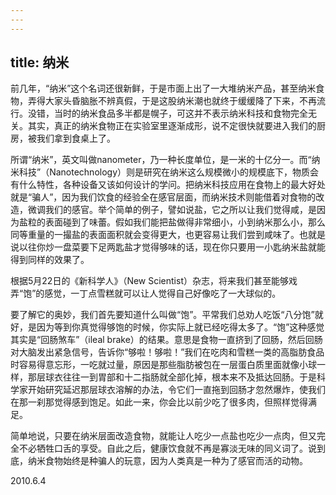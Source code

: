 ```yaml
---
---
---
```

title: 纳米
---




前几年，“纳米”这个名词还很新鲜，于是市面上出了一大堆纳米产品，甚至纳米食物，弄得大家头昏脑胀不辨真假，于是这股纳米潮也就终于缓缓降了下来，不再流行。没错，当时的纳米食品多半都是幌子，可这并不表示纳米科技和食物完全无关。其实，真正的纳米食物正在实验室里逐渐成形，说不定很快就要进入我们的厨房，被我们拿到食桌上了。

所谓“纳米”，英文叫做nanometer，乃一种长度单位，是一米的十亿分一。而“纳米科技”（Nanotechnology）则是研究在纳米这么规模微小的规模底下，物质会有什么特性，各种设备又该如何设计的学问。把纳米科技应用在食物上的最大好处就是“骗人”，因为我们饮食的经验全在感官层面，而纳米技术则能借着对食物的改造，微调我们的感官。举个简单的例子，譬如说盐，它之所以让我们觉得咸，是因为盐粒的表面碰到了味蕾。假如我们能把盐做得非常细小，小到纳米那么小，那么同等重量的一撮盐的表面面积就会变得更大，也更容易让我们尝到咸味了。也就是说以往你炒一盘菜要下足两匙盐才觉得够味的话，现在你只要用一小匙纳米盐就能得到同样的效果了。

根据5月22日的《新科学人》（New Scientist）杂志，将来我们甚至能够戏弄“饱”的感觉，一丁点雪糕就可以让人觉得自己好像吃了一大球似的。

要了解它的奥妙，我们首先要知道什么叫做“饱”。平常我们总劝人吃饭“八分饱”就好，是因为等到你真觉得够饱的时候，你实际上就已经吃得太多了。“饱”这种感觉其实是“回肠煞车”（ileal brake）的结果。意思是食物一直挤到了回肠，然后回肠对大脑发出紧急信号，告诉你“够啦！够啦！”我们在吃肉和雪糕一类的高脂肪食品时容易得意忘形，一吃就过量，原因是那些脂肪被包在一层蛋白质里面就像小球一样，那层球衣往往一到胃部和十二指肠就全部化掉，根本来不及抵达回肠。于是科学家开始研究延迟那层球衣溶解的办法，令它们一直拖到回肠才忽然爆炸，使我们在那一刹那觉得感到饱足。如此一来，你会比以前少吃了很多肉，但照样觉得满足。

简单地说，只要在纳米层面改造食物，就能让人吃少一点盐也吃少一点肉，但又完全不必牺牲口舌的享受。自此之后，健康饮食就不再是寡淡无味的同义词了。说到底，纳米食物始终是种骗人的玩意，因为人类真是一种为了感官而活的动物。





2010.6.4